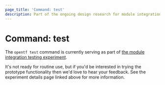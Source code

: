 ```yaml
---
page_title: 'Command: test'
description: Part of the ongoing design research for module integration testing.
---
```


# Command: test

The `opentf test` command is currently serving as part of
[the module integration testing experiment](/opentf/language/modules/testing-experiment).

It's not ready for routine use, but if you'd be interested in trying the
prototype functionality then we'd love to hear your feedback. See the
experiment details page linked above for more information.
